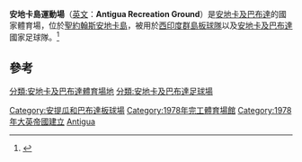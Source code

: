 {{Infobox cricket ground
|       ground_name = 安地卡島運動場 Antigua Recreation Ground
|          nickname = 
|             image = Antigua Recreation Ground WI v A 2003 001.jpg
|           caption = 2003年5月 西印度群島 v 澳大利亞 
|           country = 西印度群島
|          location = [[安地卡島|安地卡島]]
|     establishment = 1978
|  seating_capacity = 12,000
|             owner = 
|          operator = 
|           tenants = 
|              end1 = 
|              end2 = 
|     international = true
|      firstodidate = 2月22日
|      firstodiyear = 1978
|      firstodihome = 西印度群島
|      firstodiaway = 澳洲
|       lastodidate = 2月28日
|       lastodiyear = 2007
|       lastodihome = 孟加拉 
|       lastodiaway = 加拿大
|     firsttestdate = 3月28日至4月1日
|     firsttestyear = 1981
|     firsttesthome = 西印度群島 
|     firsttestaway = 英格蘭
|      lasttestdate = 2月15日至19日
|      lasttestyear = 2009
|      lasttesthome = 西印度群島 
|      lasttestaway = 英格蘭
|              date = 2月21日
|              year = 2009
|            source = http://content-usa.cricinfo.com/westindies/content/ground/59495.html Antigua Recreation Ground, Cricinfo
}}

'''安地卡島運動場'''（[[英文|英文]]：'''Antigua Recreation Ground'''）是[[安地卡及巴布達|安地卡及巴布達]]的國家體育場，位於[[聖約翰_(安地卡及巴布達)|聖約翰斯]][[安地卡島|安地卡島]]，被用於[[西印度群島板球隊|西印度群島板球隊]]以及[[安地卡及巴布達|安地卡及巴布達]]國家足球隊。<ref>{{Cite web |url=http://content-usa.cricinfo.com/westindies/content/ground/59495.html |title=Cricinfo |accessdate=2015-04-18 |archive-date=2007-03-21 |archive-url=https://web.archive.org/web/20070321024926/http://content-usa.cricinfo.com/westindies/content/ground/59495.html |dead-url=no }}</ref>

==參考==
{{reflist}}

[[Category:安提瓜和巴布達板球場|Category:安提瓜和巴布達板球場]]
[[Category:1978年完工體育場館|Category:1978年完工體育場館]]
[[分類:安地卡及巴布達體育場地|分類:安地卡及巴布達體育場地]]
[[分類:安地卡及巴布達足球場|分類:安地卡及巴布達足球場]]
[[Category:1978年大英帝國建立|Category:1978年大英帝國建立]]
[[Category:國家體育場|Antigua]]